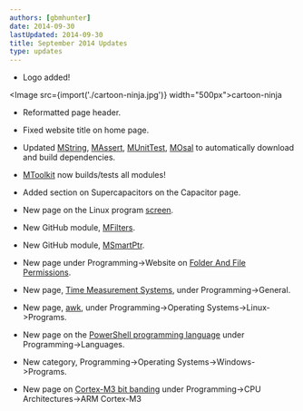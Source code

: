 ```yaml
---
authors: [gbmhunter]
date: 2014-09-30
lastUpdated: 2014-09-30
title: September 2014 Updates
type: updates
---
```


* Logo added!  


<Image src={import('./cartoon-ninja.jpg')} width="500px">cartoon-ninja</Image>

* Reformatted page header.

* Fixed website title on home page.

* Updated [MString](https://github.com/gbmhunter/MString), [MAssert](https://github.com/gbmhunter/MAssert), [MUnitTest](https://github.com/gbmhunter/MUnitTest), [MOsal](https://github.com/gbmhunter/MOsal) to automatically download and build dependencies.

* [MToolkit](https://github.com/gbmhunter/MToolkit) now builds/tests all modules!

* Added section on Supercapacitors on the Capacitor page.

* New page on the Linux program [screen](/programming/operating-systems/linux/programs/screen).

* New GitHub module, [MFilters](https://github.com/gbmhunter/MFilters).

* New GitHub module, [MSmartPtr](https://github.com/gbmhunter/MSmartPtr).

* New page under Programming->Website on [Folder And File Permissions](/programming/website-design/folder-and-file-permissions).

* New page, [Time Measurement Systems](/programming/general/time-measurement-systems), under Programming->General.

* New page, [awk](/programming/operating-systems/linux/programs/awk), under Programming->Operating Systems->Linux->Programs.

* New page on the [PowerShell programming language](/programming/languages/powershell) under Programming->Languages.

* New category, Programming->Operating Systems->Windows->Programs.

* New page on [Cortex-M3 bit banding](/programming/cpu-architectures/arm-cortex-m3/bit-banding) under Programming->CPU Architectures->ARM Cortex-M3
